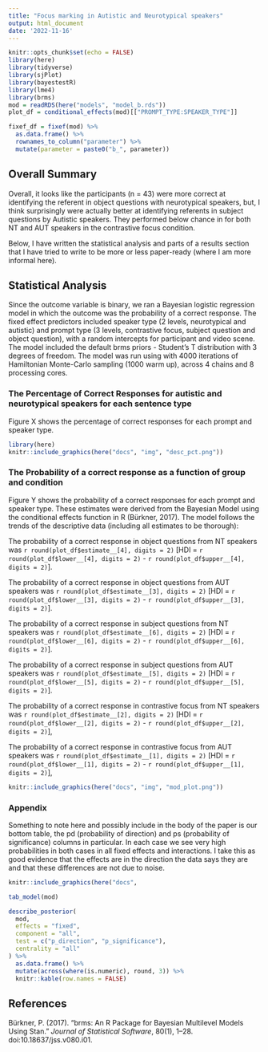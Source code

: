 ```yaml
---
title: "Focus marking in Autistic and Neurotypical speakers"
output: html_document
date: '2022-11-16'
---
```


```r
knitr::opts_chunk$set(echo = FALSE)
library(here)
library(tidyverse)
library(sjPlot)
library(bayestestR)
library(lme4)
library(brms)
mod = readRDS(here("models", "model_b.rds"))
plot_df = conditional_effects(mod)[["PROMPT_TYPE:SPEAKER_TYPE"]]

fixef_df = fixef(mod) %>% 
  as.data.frame() %>% 
  rownames_to_column("parameter") %>% 
  mutate(parameter = paste0("b_", parameter))
```

## Overall Summary 

Overall, it looks like the participants (n = 43) were more correct at identifying the referent in object questions with neurotypical speakers, but, I think surprisingly were actually better at identifying referents in subject questions by Autistic speakers.
They performed below chance in for both NT and AUT speakers in the contrastive focus condition. 

Below, I have written the statistical analysis and parts of a results section that I have tried to write to be more or less paper-ready (where I am more informal here).


## Statistical Analysis 

Since the outcome variable is binary, we ran a Bayesian logistic regression model in which the outcome was the probability of a correct response. 
The fixed effect predictors included speaker type (2 levels, neurotypical and autistic) and prompt type (3 levels, contrastive focus, subject question and object question), with a random intercepts for participant and video scene. 
<!--- Could include ints for token and model speaker, if we wanted, but this caused some issues with the ESS of the model.  ---->
The model included the default brms priors - Student’s T distribution with 3 degrees of freedom. The model was run using with 4000 iterations of Hamiltonian Monte-Carlo sampling (1000 warm up), across 4 chains and 8 processing cores.

### The Percentage of Correct Responses for autistic and neurotypical speakers for each sentence type 

Figure X shows the percentage of correct responses for each prompt and speaker type. 

```r
library(here)
knitr::include_graphics(here("docs", "img", "desc_pct.png"))
```

### The Probability of a correct response as a function of group and condition

Figure Y shows the probability of a correct responses for each prompt and speaker type.
These estimates were derived from the Bayesian Model using the conditional effects function in R (Bürkner, 2017).
The model follows the trends of the descriptive data (including all estimates to be thorough):

The probability of a correct response in object questions from NT speakers was `r round(plot_df$estimate__[4], digits = 2)` 
[HDI = `r round(plot_df$lower__[4], digits = 2)` -
`r round(plot_df$upper__[4], digits = 2)`].

The probability of a correct response in object questions from AUT speakers was  `r round(plot_df$estimate__[3], digits = 2)` 
[HDI = `r round(plot_df$lower__[3], digits = 2)` -
`r round(plot_df$upper__[3], digits = 2)`].

The probability of a correct response in subject questions from NT speakers was  `r round(plot_df$estimate__[6], digits = 2)` 
[HDI = `r round(plot_df$lower__[6], digits = 2)` -
`r round(plot_df$upper__[6], digits = 2)`].

The probability of a correct response in subject questions from AUT speakers was  `r round(plot_df$estimate__[5], digits = 2)` 
[HDI = `r round(plot_df$lower__[5], digits = 2)` -
`r round(plot_df$upper__[5], digits = 2)`].

The probability of a correct response in contrastive focus from NT speakers was `r round(plot_df$estimate__[2], digits = 2)` 
[HDI = `r round(plot_df$lower__[2], digits = 2)` -
`r round(plot_df$upper__[2], digits = 2)`],

The probability of a correct response in contrastive focus from AUT speakers was  `r round(plot_df$estimate__[1], digits = 2)` 
[HDI = `r round(plot_df$lower__[1], digits = 2)` -
`r round(plot_df$upper__[1], digits = 2)`],

```r
knitr::include_graphics(here("docs", "img", "mod_plot.png"))
```


### Appendix 

Something to note here and possibly include in the body of the paper is our bottom table, the pd (probability of direction) and ps (probability of significance) columns in particular. 
In each case we see very high probabilities in both cases in all fixed effects and interactions. 
I take this as good evidence that the effects are in the direction the data says they are and that these differences are not due to noise. 

```r
knitr::include_graphics(here("docs",                                                        "img", "mcmc_plot.png"))
```

```r
tab_model(mod)
```

```r
describe_posterior(
  mod,
  effects = "fixed",
  component = "all",
  test = c("p_direction", "p_significance"),
  centrality = "all"
) %>%
  as.data.frame() %>% 
  mutate(across(where(is.numeric), round, 3)) %>% 
  knitr::kable(row.names = FALSE)
``` 

## References 

Bürkner, P. (2017). “brms: An R Package for Bayesian Multilevel Models Using Stan.” *Journal of Statistical Software*, 80(1), 1–28. doi:10.18637/jss.v080.i01.